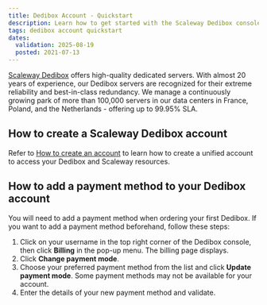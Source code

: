 ```yaml
---
title: Dedibox Account - Quickstart
description: Learn how to get started with the Scaleway Dedibox console.
tags: dedibox account quickstart
dates:
  validation: 2025-08-19
  posted: 2021-07-13
---
```


[Scaleway Dedibox](https://www.scaleway.com/en/dedibox/) offers high-quality dedicated servers. With almost 20 years of experience, our Dedibox servers are recognized for their extreme reliability and best-in-class redundancy. We manage a continuously growing park of more than 100,000 servers in our data centers in France, Poland, and the Netherlands - offering up to 99.95% SLA.

## How to create a Scaleway Dedibox account

Refer to [How to create an account](/account/how-to/create-an-account/) to learn how to create a unified account to access your Dedibox and Scaleway resources.

## How to add a payment method to your Dedibox account

You will need to add a payment method when ordering your first Dedibox. If you want to add a payment method beforehand, follow these steps:

1. Click on your username in the top right corner of the Dedibox console, then click **Billing** in the pop-up menu. The billing page displays.
2. Click **Change payment mode**.
3. Choose your preferred payment method from the list and click **Update payment mode**.
    <Message type="note">
      Some payment methods may not be available for your account.
    </Message>
4. Enter the details of your new payment method and validate.
